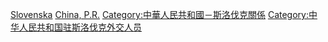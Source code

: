 [[Category:中华人民共和国驻外大使|Slovenska]]
[[Category:驻斯洛伐克大使|China, P.R.]]
[[Category:中華人民共和國－斯洛伐克關係|Category:中華人民共和國－斯洛伐克關係]]
[[Category:中华人民共和国驻斯洛伐克外交人员|Category:中华人民共和国驻斯洛伐克外交人员]]